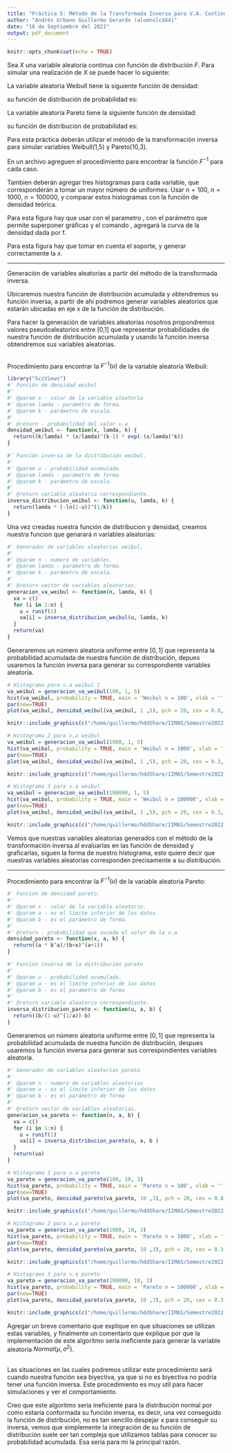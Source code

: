 ```yaml
---
title: "Práctica 5: Método de la Transformada Inversa para V.A. Continuas"
author: "Andrés Urbano Guillermo Gerardo (alumnolcd44)"
date: "16 de Septiembre del 2021"
output: pdf_document
---
```


```r
knitr::opts_chunk$set(echo = TRUE)
```

\section{El método de la transformada inversa}

Sea $X$ una variable aleatoria continua con función de distribución  $F$. Para simular una realización de $X$ se puede hacer lo siguiente: 

\begin{enumerate}
    
    \item Generar un número aleatorio $U$ $\sim$ Uniforme(0,1)
    \item Tomar $X$ = $F^{-1}$($U$)
\end{enumerate}

\section{Weibull}

La variable aleatoria Weibull tiene la siguiente función de densidad:
\begin{equation*}
    f(x;\lambda,k) = \frac{k}{\lambda}\left(\frac{x}{\lambda}\right)^ {k-1}\exp\left\{-\left(\frac{x}{\lambda}\right)^k \right\};
\end{equation*}

su función de distribución de probabilidad es:

\begin{equation*}
    F(x;\lambda,k) = 1 -  \exp\left\{-\left(\frac{x}{\lambda}\right)^k \right\}.
\end{equation*}

\section{Pareto}
La variable aleatoria Pareto tiene la siguiente función de densidad:

\begin{equation*}
    f(x;a,b) = \frac{ab^a}{(b+x)^{a+1}};
\end{equation*}
su función de distribución de probabilidad es:

\begin{equation*}
    F(x;a,b) = 1 - \left( \frac{b}{b+x} \right)^a.
\end{equation*}
\section{Ejercicios}
Para esta práctica deberán utilizar el método de la transformación inversa para simular variables Weibull(1,5) y Pareto(10,3).
\

En un archivo \textbf{PDF} agreguen el procedimiento para encontrar la función $F^{-1}$ para cada caso.
\

Tambien deberán agregar tres histogramas para cada variable, que corresponderán a tomar un mayor número de uniformes. Usar $n = 100$, $n = 1000$, $n = 100000$, y comparar estos histogramas con la función de densidad teórica. 

Para esta figura hay que usar \textit{hist()}
con el parametro \textit{probability = TRUE}, \textit{par()} con el parámetro \textit{new = TRUE} que permite superponer gráficas y el comando \textit{lines(x,f(x))}, agregará la curva de la densidad dada por f. \

Para esta figura hay que tomar en cuenta el soporte, y generar correctamente la $x$. \

---

Generación de variables aleatorias a partir del método de la transformada inversa.

Ubicaremos nuestra función de distribución acumulada y obtendremos su función inversa, a partir de ahí podremos generar variables aleatorios que estarán ubicadas en eje x de la función de distribución.

Para hacer la generación de variables aleatorias nosotros propondremos valores pseudoaleatorios entre [0,1] que representar probabilidades de nuestra función de distribución acumulada y usando la función inversa obtendremos sus variables aleatorias.\

\ \
Procedimiento para encontrar la $F^{-1}(u)$ de la variable aleatoria Weibull: 

\begin{equation*}
\begin{split}
    F(x, \lambda , k) & = 1 - e^{-(\frac{x}{\lambda})^k}\\
    u & = 1 - e^{-(\frac{x}{\lambda})^k} \\
    u - 1 &= - e^{-(\frac{x}{\lambda})^k}\\
    1 - u &= e^{-(\frac{x}{\lambda})^k} \\
    ln(1 - u) &= -(\frac{x}{\lambda})^k \\
    -ln(1 - u) &= (\frac{x}{\lambda})^k \\
    [-ln(1 - u)]^{\frac{1}{k}} &= \frac{x}{\lambda}\\
    (\lambda) [-ln(1 - u)]^{\frac{1}{k}} &= x\\
     x &= (\lambda) [-ln(1 - u)]^{\frac{1}{k}}\\ \\
    x &= F^{-1}(u, \lambda, k) \\
     F^{-1}(u, \lambda, k) &= [-ln(1 - u)]^{\frac{1}{5}}
\end{split}    
\end{equation*}

```r
library("SciViews")
#' Función de densidad weibul
#'
#' @param x - valor de la variable aleatoria
#' @param lamda - parámetro de forma.
#' @param k - parámetro de escala.
#'
#' @return - probabilidad del valor v.a
densidad_weibul <- function(x, lamda, k) {
  return((k/lamda) * (x/lamda)^(k-1) * exp(-(x/lamda)^k))
}

#' Función inversa de la distribución weibul.
#'
#' @param u - probabilidad acumulada.
#' @param lamda - parámetro de forma.
#' @param k - parámetro de escala.
#'
#' @return variable aleatoria correspondiente.
inversa_distribucion_weibul <- function(u, lamda, k) {
  return(lamda * (-ln(1-u))^(1/k))
}
```

Una vez creadas nuestra función de distribucion y densidad, creamos nuestra funcion que genarará $n$ variables aleatorias:

```r
#' Generador de variables aleatorias weibul.
#'
#' @param n - numero de variables.
#' @param lamda - parámetro de forma.
#' @param k - parámetro de escala.
#'
#' @return vector de variables aleatorias.
generacion_va_weibul <- function(n, lamda, k) {
  va = c()
  for (i in 1:n) {
    u = runif(1)
    va[i] = inversa_distribucion_weibul(u, lamda, k)
  }
  return(va)
}
```

Generaremos un número aleatoria uniforme entre $[0, 1]$ que representa la probabilidad acumulada de nuestra función de distribución, depues usaremos la función inversa para generar su correspondiente variables aleatoria.

```r
# Histograma para v.a weibul 1
va_weibul = generacion_va_weibul(100, 1, 5)
hist(va_weibul, probability = TRUE, main = 'Weibul n = 100', xlab = '', col = 'salmon2')
par(new=TRUE)
plot(va_weibul, densidad_weibul(va_weibul, 1 ,5), pch = 20, cex = 0.8, col = 'blue')
```

```R
knitr::include_graphics(c("/home/guillermo/hddShare/IIMAS/Semestre2022-1/Probabilidad-Aplicada-y-Simulacion-Estocastica/Practicas/Practica5/img/Rplot.png"))
```


```r
# Histograma 2 para v.a weibul 
va_weibul = generacion_va_weibul(1000, 1, 5)
hist(va_weibul, probability = TRUE, main = 'Weibul n = 1000', xlab = '', col = 'salmon2')
par(new=TRUE)
plot(va_weibul, densidad_weibul(va_weibul, 1 ,5), pch = 20, cex = 0.3, col = 'blue')
```

```R
knitr::include_graphics(c("/home/guillermo/hddShare/IIMAS/Semestre2022-1/Probabilidad-Aplicada-y-Simulacion-Estocastica/Practicas/Practica5/img/Rplot01.png"))
```

```r
# Histograma 3 para v.a weibul
va_weibul = generacion_va_weibul(100000, 1, 5)
hist(va_weibul, probability = TRUE, main = 'Weibul n = 100000', xlab = '', col = 'salmon2')
par(new=TRUE)
plot(va_weibul, densidad_weibul(va_weibul, 1 ,5), pch = 20, cex = 0.3, col = 'blue')
```

```R
knitr::include_graphics(c("/home/guillermo/hddShare/IIMAS/Semestre2022-1/Probabilidad-Aplicada-y-Simulacion-Estocastica/Practicas/Practica5/img/Rplot02.png"))
```

Vemos que nuestras variables aleatorias generados con el método de la transformación inversa al evaluarlas en las función de densidad y graficarlas, siguen la forma de nuestro histograma, esto quiere decir que nuestras variables aleatorias corresponden precisamente a su distribución.

----

Procedimiento para encontrar la $F^{-1}(u)$ de la variable aleatoria Pareto:

\begin{equation*}
\begin{split}
    F(x, a, b) &= 1 - (\frac{b}{b+x})^{a}\\
    u &= 1 - (\frac{b}{b+x})^{a}\\
    u - 1 &= - (\frac{b}{b+x})^{a}\\
    1 - u &= (\frac{b}{b+x})^{a} \\
    (1 - u)^{\frac{1}{a}} &= \frac{b}{b+x} \\
    b+x &= \frac{b}{(1 - u)^{\frac{1}{a}}}\\
    x &= \frac{b}{(1 - u)^{\frac{1}{a}}} - b\\ \\
    x &= F^{-1}(u, a, b)\\
    F^{-1}(u, a, b) &= \frac{3}{(1 - u)^{\frac{1}{10}}} - 3
\end{split}    
\end{equation*}


```r
#' Función de densidad pareto.
#'
#' @param x - valor de la variable aleatorio.
#' @param a - es el límite inferior de los datos.
#' @param b - es el parámetro de forma.
#'
#' @return - probabilidad que suceda el valor de la v.a
densidad_pareto <- function(x, a, b) {
  return((a * b^a)/(b+x)^(a+1))
}

#' Función inversa de la distribución pareto
#'
#' @param u - probabilidad acumulada.
#' @param a - es el límite inferior de los datos
#' @param b - es el parámetro de forma
#'
#' @return variable aleatorio correspondiente.
inversa_distribucion_pareto <- function(u, a, b) {
  return((b/(1-u)^(1/a))-b) 
}
```

Generaremos un número aleatoria uniforme entre $[0, 1]$ que representa la probabilidad acumulada de nuestra función de distribución, despues usaremos la función inversa para generar sus correspondientes variables aleatoria.


```r
#' Generador de variables aleatorias pareto
#'
#' @param n - numero de variables aleatorias
#' @param a - es el límite inferior de los datos
#' @param b - es el parámetro de forma
#'
#' @return vector de variables aleatorias.
generacion_va_pareto <- function(n, a, b) {
  va = c()
  for (i in 1:n) {
    u = runif(1)
    va[i] = inversa_distribucion_pareto(u, a, b )
  }
  return(va)
}

```

```r
# Histograma 1 para v.a pareto 
va_pareto = generacion_va_pareto(100, 10, 3)
hist(va_pareto, probability = TRUE, main = 'Pareto n = 100', xlab = '', col = 'pink')
par(new=TRUE)
plot(va_pareto, densidad_pareto(va_pareto, 10 ,3), pch = 20, cex = 0.8, col = 'blue')
```

```R
knitr::include_graphics(c("/home/guillermo/hddShare/IIMAS/Semestre2022-1/Probabilidad-Aplicada-y-Simulacion-Estocastica/Practicas/Practica5/img/Rplot03.png"))
```

```r
# Histograma 2 para v.a pareto 
va_pareto = generacion_va_pareto(1000, 10, 3)
hist(va_pareto, probability = TRUE, main = 'Pareto n = 1000', xlab = '', col = 'pink')
par(new=TRUE)
plot(va_pareto, densidad_pareto(va_pareto, 10 ,3), pch = 20, cex = 0.3, col = 'blue')
```

```R
knitr::include_graphics(c("/home/guillermo/hddShare/IIMAS/Semestre2022-1/Probabilidad-Aplicada-y-Simulacion-Estocastica/Practicas/Practica5/img/Rplot04.png"))
```

```r
# Histograma 3 para v.a pareto 
va_pareto = generacion_va_pareto(100000, 10, 3)
hist(va_pareto, probability = TRUE, main = 'Pareto n = 100000', xlab = '', col = 'pink')
par(new=TRUE)
plot(va_pareto, densidad_pareto(va_pareto, 10 ,3), pch = 20, cex = 0.3, col = 'blue')
```

```R
knitr::include_graphics(c("/home/guillermo/hddShare/IIMAS/Semestre2022-1/Probabilidad-Aplicada-y-Simulacion-Estocastica/Practicas/Practica5/img/Rplot05.png"))
```

Agregar un  breve comentario que explique en que situaciones se utilizan estas variables, y finalmente un comentario que explique por que la implementación de este algoritmo sería ineficiente para generar la variable aleatoria $Normal(\mu,\sigma^2)$. \
\newline \


Las situaciones en las cuales podremos utilizar este procedimiento será cuando nuestra función sea biyectiva, ya que si no es biyectiva no podria tener una función inversa. Este procedimiento es muy util para hacer simulaciones y ver el comportamiento. 

Creo que este algoritmo seria ineficiente para la distribución normal por como estaría conformada su función inversa, es decir, una vez conseguido la función de distribución, no es tan sencillo despejar x para conseguir su inversa, vemos que simplemente la integración de su función de distribución suele ser tan compleja que utilizamos tablas para conocer su probabilidad acumulada. Esa seria para mi la principal razón.

